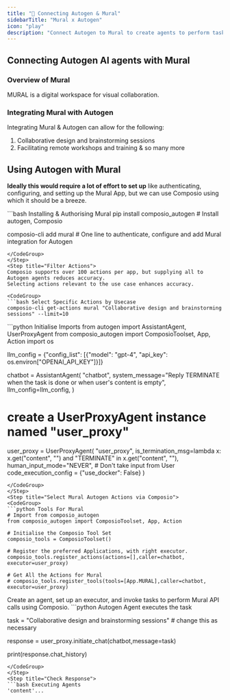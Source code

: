 ```yaml
---
title: "🚀 Connecting Autogen & Mural"
sidebarTitle: "Mural x Autogen"
icon: "play"
description: "Connect Autogen to Mural to create agents to perform tasks using natural language"
---
```


## Connecting Autogen AI agents with Mural

### Overview of Mural

MURAL is a digital workspace for visual collaboration.

### Integrating Mural with Autogen

Integrating Mural & Autogen can allow for the following:

1. Collaborative design and brainstorming sessions
2. Facilitating remote workshops and training
& so many more

## Using Autogen with Mural

<Steps>
<Step title="Setting Up the Environment">

**Ideally this would require a lot of effort to set up** like authenticating, configuring, and setting up the Mural App, but we can use Composio using which it should be a breeze.

<CodeGroup>
```bash Installing & Authorising Mural
pip install composio_autogen # Install autogen, Composio 

composio-cli add mural # One line to authenticate, configure and add Mural integration for Autogen
```
</CodeGroup>
</Step>
<Step title="Filter Actions">
Composio supports over 100 actions per app, but supplying all to Autogen agents reduces accuracy.
Selecting actions relevant to the use case enhances accuracy.

<CodeGroup>
```bash Select Specific Actions by Usecase
composio-cli get-actions mural "Collaborative design and brainstorming sessions" --limit=10
```
</CodeGroup>

</Step>
<Step title="Import Base Packages">

<CodeGroup>
```python Initialise Imports
from autogen import AssistantAgent, UserProxyAgent
from composio_autogen import ComposioToolset, App, Action
import os

llm_config = {"config_list": [{"model": "gpt-4", "api_key": os.environ["OPENAI_API_KEY"]}]}

chatbot = AssistantAgent(
    "chatbot",
    system_message="Reply TERMINATE when the task is done or when user's content is empty",
    llm_config=llm_config,
)

# create a UserProxyAgent instance named "user_proxy"
user_proxy = UserProxyAgent(
    "user_proxy",
    is_termination_msg=lambda x: x.get("content", "") and "TERMINATE" in x.get("content", ""),
    human_input_mode="NEVER", # Don't take input from User
    code_execution_config = {"use_docker": False}
)
```
</CodeGroup>
</Step>
<Step title="Select Mural Autogen Actions via Composio">
<CodeGroup>
```python Tools For Mural
# Import from composio_autogen
from composio_autogen import ComposioToolset, App, Action

# Initialise the Composio Tool Set
composio_tools = ComposioToolset()

# Register the preferred Applications, with right executor. 
composio_tools.register_actions(actions=[],caller=chatbot, executor=user_proxy)

# Get All the Actions for Mural
# composio_tools.register_tools(tools=[App.MURAL],caller=chatbot, executor=user_proxy) 
```
</CodeGroup>
</Step>
<Step title="Execute the Agent">
Create an agent, set up an executor, and invoke tasks to perform Mural API calls using Composio. 
<CodeGroup>
```python Autogen Agent executes the task

task = "Collaborative design and brainstorming sessions" # change this as necessary

response = user_proxy.initiate_chat(chatbot,message=task)

print(response.chat_history)
```
</CodeGroup>
</Step>
<Step title="Check Response">
```bash Executing Agents
'content'...
```
</Step>
</Steps>
